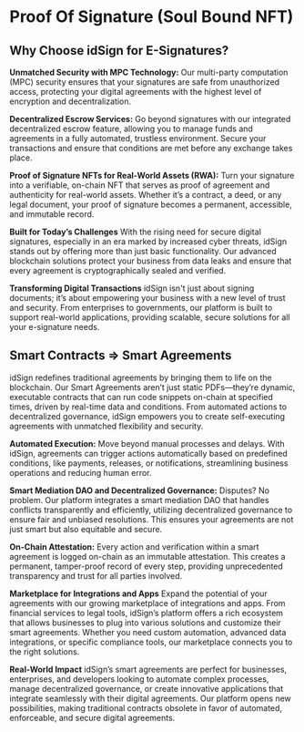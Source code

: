 # Proof Of Signature (Soul Bound NFT)

## Why Choose idSign for E-Signatures?
**Unmatched Security with MPC Technology:** Our multi-party computation (MPC) security ensures that your signatures are safe from unauthorized access, protecting your digital agreements with the highest level of encryption and decentralization.

**Decentralized Escrow Services:** Go beyond signatures with our integrated decentralized escrow feature, allowing you to manage funds and agreements in a fully automated, trustless environment. Secure your transactions and ensure that conditions are met before any exchange takes place.

**Proof of Signature NFTs for Real-World Assets (RWA):** Turn your signature into a verifiable, on-chain NFT that serves as proof of agreement and authenticity for real-world assets. Whether it’s a contract, a deed, or any legal document, your proof of signature becomes a permanent, accessible, and immutable record.

**Built for Today’s Challenges**
With the rising need for secure digital signatures, especially in an era marked by increased cyber threats, idSign stands out by offering more than just basic functionality. Our advanced blockchain solutions protect your business from data leaks and ensure that every agreement is cryptographically sealed and verified.

**Transforming Digital Transactions**
idSign isn't just about signing documents; it’s about empowering your business with a new level of trust and security. From enterprises to governments, our platform is built to support real-world applications, providing scalable, secure solutions for all your e-signature needs.

## Smart Contracts => Smart Agreements
idSign redefines traditional agreements by bringing them to life on the blockchain. Our Smart Agreements aren’t just static PDFs—they’re dynamic, executable contracts that can run code snippets on-chain at specified times, driven by real-time data and conditions. From automated actions to decentralized governance, idSign empowers you to create self-executing agreements with unmatched flexibility and security.


**Automated Execution:** Move beyond manual processes and delays. With idSign, agreements can trigger actions automatically based on predefined conditions, like payments, releases, or notifications, streamlining business operations and reducing human error.

**Smart Mediation DAO and Decentralized Governance:** Disputes? No problem. Our platform integrates a smart mediation DAO that handles conflicts transparently and efficiently, utilizing decentralized governance to ensure fair and unbiased resolutions. This ensures your agreements are not just smart but also equitable and secure.

**On-Chain Attestation:** Every action and verification within a smart agreement is logged on-chain as an immutable attestation. This creates a permanent, tamper-proof record of every step, providing unprecedented transparency and trust for all parties involved.

**Marketplace for Integrations and Apps**
Expand the potential of your agreements with our growing marketplace of integrations and apps. From financial services to legal tools, idSign’s platform offers a rich ecosystem that allows businesses to plug into various solutions and customize their smart agreements. Whether you need custom automation, advanced data integrations, or specific compliance tools, our marketplace connects you to the right solutions.

**Real-World Impact**
idSign’s smart agreements are perfect for businesses, enterprises, and developers looking to automate complex processes, manage decentralized governance, or create innovative applications that integrate seamlessly with their digital agreements. Our platform opens new possibilities, making traditional contracts obsolete in favor of automated, enforceable, and secure digital agreements.
